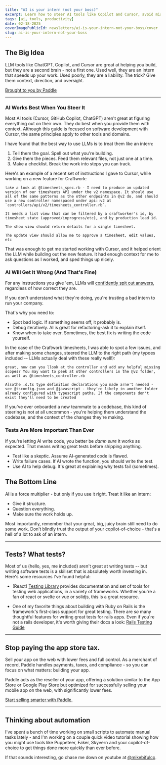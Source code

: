 ```yaml
---
title: "AI is your intern (not your boss)"
excerpt: Learn how to steer AI tools like Copilot and Cursor, avoid mistakes, and write better tests to ship reliable code.
tags: [ai, tools, productivity]
date: 02-18-2025
coverImagePublicId: newsletters/ai-is-your-intern-not-your-boss/cover
slug: ai-is-your-intern-not-your-boss
---
```


## The Big Idea

LLM tools like ChatGPT, Copilot, and Cursor are great at helping you build, but they are a second brain - not a first one. Used well, they are an intern that speeds up your work. Used poorly, they are a liability. The trick? Give them context, direction, and oversight.

<a href="https://www.paddle.com/resources/mobile-app-monetization-guide?utm_medium=website&utm_source=partner&utm_campaign=core_conversions_fy2025_web_monetization_brand_awareness&utm_content=tiny-improvements" className="text-xs lg:text-xs xl:text-xs">
  Brought to you by Paddle
</a>

---

### AI Works Best When You Steer It

Most AI tools (Cursor, GitHub Copilot, ChatGPT) aren't great at figuring everything out on their own. They do best when you provide them with context. Although this guide is focused on software development with Cursor, the same principles apply to other tools and domains.

I have found that the best way to use LLMs is to treat them like an intern:

1. Tell them the goal. Spell out what you're building.
1. Give them the pieces. Feed them relevant files, not just one at a time.
1. Make a checklist. Break the work into steps you can track.

Here's an example of a recent set of instructions I gave to Cursor, while working on a new feature for Craftwork:

```
take a look at @timesheets_spec.rb - I need to produce an updated version of our timesheets API under the v2 namespace. It should use all of the same patterns as the other endpoints in @v2 do, and should use a new controller namespaced under api::v2 at `controllers/api/v2/timesheets_controller.rb`.

It needs a list view that can be filtered by a craftworker's id, by timesheet state (approved/inprogress/etc), and by production lead id.

The show view should return details for a single timesheet.

The update view should allow me to approve a timesheet, edit values, etc
```

That was enough to get me started working with Cursor, and it helped orient the LLM while building out the new feature. It had enough context for me to ask questions as I worked, and sped things up nicely.

### AI Will Get It Wrong (And That's Fine)

For any instructions you give 'em, LLMs will [confidently spit out answers](https://mikebifulco.com/posts/product-marketing-defy-expectations), regardless of how correct they are.

If you don't understand what they're doing, you're trusting a bad intern to run your company.

That's why you need to:
- Spot bad logic. If something seems off, it probably is.
- Debug iteratively. AI is great for refactoring-ask it to explain itself.
- Know when to take over. Sometimes, the best fix is writing the code yourself.

In the case of the Craftwork timesheets, I was able to spot a few issues, and after making some changes, steered the LLM to the right path (my typoes included -- LLMs actually deal with these really well!):

```
great, now can you llook at the controller and add any helpful missing scopes? You may want to peek at other controllers in the @v2 folder, as well as @timesheets_controller.rb

Alsothe .d.ts type definition declarations you made arne't needed - see @tsconfig.json and @javascript - they're likely in another folder already configured with typescript paths. If the components don't exist they'll need to be created
```

If you've ever onboarded a new teammate to a codebase, this kind of steering is not at all uncommon - you're helping them understand the codebase, and the context of the changes they're making.

### Tests Are More Important Than Ever

If you're letting AI write code, you better be _damn sure_ it works as expected. That means writing great tests before shipping anything.

- Test like a skeptic. Assume AI-generated code is flawed.
- Write failure cases. If AI wrote the function, you should write the test.
- Use AI to help debug. It's great at explaining why tests fail (sometimes).


## The Bottom Line

AI is a force multiplier - but only if you use it right. Treat it like an intern:

- Give it structure.
- Question everything.
- Make sure the work holds up.

Most importantly, remember that your great, big, juicy brain still need to do some work. Don't blindly trust the output of your copilot-of-choice - that's a hell of a lot to ask of an intern.


---

## Tests? What tests?

Most of us (hello, yes, me included) aren't great at writing tests -- but writing software tests is a skillset that is absolutely worth investing in. Here's some resources I've found helpful:

- (React) [Testing Library](https://testing-library.com/) provides documentation and set of tools for testing web applications, in a variety of frameworks. Whether you're a fan of react or svelte or vue or solidjs, this is a great resource.

- One of my favorite things about building with Ruby on Rails is the framework's first-class support for great testing. There are _so_ many thoughtful features for writing great tests for rails apps. Even if you're not a rails developer, it's worth giving their docs a look: [Rails Testing Guide](https://guides.rubyonrails.org/testing.html)

---

## Stop paying the app store tax.

Sell your app on the web with lower fees and full control. As a merchant of record, Paddle handles payments, taxes, and compliance - so you can focus on what matters: building your app.

Paddle acts as the reseller of your app, offering a solution similar to the App Store or Google Play Store but optimized for successfully selling your mobile app on the web, with significantly lower fees.

[Start selling smarter with Paddle.](https://www.paddle.com/resources/mobile-app-monetization-guide?utm_medium=website&utm_source=partner&utm_campaign=core_conversions_fy2025_web_monetization_brand_awareness&utm_content=tiny-improvements)

---

## Thinking about automation

I've spent a bunch of time working on small scripts to automate manual tasks lately - and I'm working on a couple quick video tutorial showing how you might use tools like Puppeteer, Faker, Skyvern and your copilot-of-choice to get things done more quickly than ever before.

If that sounds interesting, go chase me down on youtube at [@mikebifulco](https://www.youtube.com/@mikebifulco?sub_confirmation=1).
